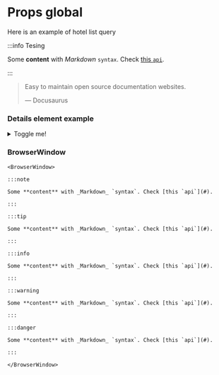 
# Props global

Here is an example of hotel list query

<GraphqlSample query={testQuerySampleA} />

:::info Tesing

Some **content** with _Markdown_ `syntax`. Check [this `api`](#).

:::

> Easy to maintain open source documentation websites.
>
> — Docusaurus

### Details element example

<details>
    <summary>Toggle me!</summary>
    <div>
        <div>This is the detailed content</div>
        <br/>
        <details>
            <summary>
                Nested toggle! Some surprise inside...
            </summary>
            <div>😲😲😲😲😲</div>
        </details>
    </div>
</details>

### BrowserWindow

```mdx-code-block
<BrowserWindow>

:::note

Some **content** with _Markdown_ `syntax`. Check [this `api`](#).

:::

:::tip

Some **content** with _Markdown_ `syntax`. Check [this `api`](#).

:::

:::info

Some **content** with _Markdown_ `syntax`. Check [this `api`](#).

:::

:::warning

Some **content** with _Markdown_ `syntax`. Check [this `api`](#).

:::

:::danger

Some **content** with _Markdown_ `syntax`. Check [this `api`](#).

:::

</BrowserWindow>
```